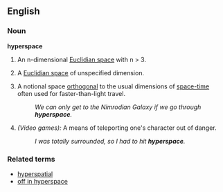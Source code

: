 ==English==

===Noun===
'''hyperspace'''
# {{math}} An n-dimensional [[Euclidian space]] with n > 3.
# {{math}} A [[Euclidian space]] of unspecified dimension.
# {{scifi}} A notional space [[orthogonal]] to the usual dimensions of [[space-time]] often used for faster-than-light travel.
#: ''We can only get to the Nimrodian Galaxy if we go through '''hyperspace'''.''
# ''(Video games):'' A means of teleporting one's character out of danger.
#: ''I was totally surrounded, so I had to hit '''hyperspace'''.''

===Related terms===
*[[hyperspatial]]
*[[off in hyperspace]]